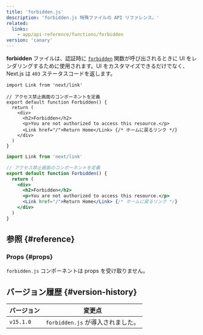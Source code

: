 ```yaml
---
title: 'forbidden.js'
description: 'forbidden.js 特殊ファイルの API リファレンス。'
related:
  links:
    - app/api-reference/functions/forbidden
version: 'canary'
---
```


**forbidden** ファイルは、認証時に [`forbidden`](/docs/app/api-reference/functions/forbidden) 関数が呼び出されるときに UI をレンダリングするために使用されます。UI をカスタマイズできるだけでなく、Next.js は `403` ステータスコードを返します。

<Tabs>
<TabItem value="tsx" label="TypeScript">

```tsx title="app/forbidden.tsx" switcher
import Link from 'next/link'

// アクセス禁止画面のコンポーネントを定義
export default function Forbidden() {
  return (
    <div>
      <h2>Forbidden</h2>
      <p>You are not authorized to access this resource.</p>
      <Link href="/">Return Home</Link> {/* ホームに戻るリンク */}
    </div>
  )
}
```

</TabItem>
<TabItem value="jsx" label="JavaScript">

```jsx title="app/forbidden.jsx" switcher
import Link from 'next/link'

// アクセス禁止画面のコンポーネントを定義
export default function Forbidden() {
  return (
    <div>
      <h2>Forbidden</h2>
      <p>You are not authorized to access this resource.</p>
      <Link href="/">Return Home</Link> {/* ホームに戻るリンク */}
    </div>
  )
}
```

</TabItem>
</Tabs>

## 参照 {#reference}

### Props {#props}

`forbidden.js` コンポーネントは props を受け取りません。

## バージョン履歴 {#version-history}

| バージョン | 変更点                            |
| ---------- | --------------------------------- |
| `v15.1.0`  | `forbidden.js` が導入されました。 |
